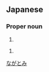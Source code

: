 ==Japanese==
{{ja-kanjitab|長|冨}}

===Proper noun===
{{ja-pos|proper|ながとみ}}

# {{surname|lang=ja}}

{{ja-pos|proper|ながどみ}}

# {{surname|lang=ja}}

[[Category:Japanese surnames|ながとみ]]